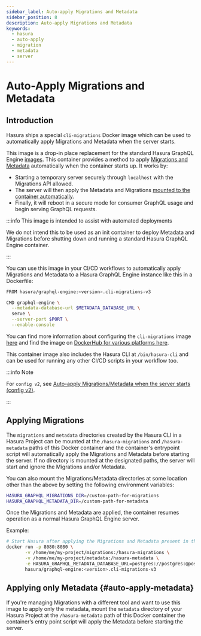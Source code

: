```yaml
---
sidebar_label: Auto-apply Migrations and Metadata
sidebar_position: 8
description: Auto-apply Migrations and Metadata
keywords:
  - hasura
  - auto-apply
  - migration
  - metadata
  - server
---
```


# Auto-Apply Migrations and Metadata

## Introduction

Hasura ships a special `cli-migrations` Docker image which can be used to automatically apply Migrations and Metadata
when the server starts.

This image is a drop-in place replacement for the standard Hasura GraphQL Engine
[images](https://github.com/hasura/graphql-engine/tree/master/install-manifests). This container provides a method to
apply [Migrations and Metadata](/migrations-metadata-seeds/overview.mdx) automatically when the container starts up. It
works by:

- Starting a temporary server securely through `localhost` with the Migrations API allowed.
- The server will then apply the Metadata and Migrations
  [mounted to the container automatically](https://github.com/hasura/graphql-engine/tree/master/packaging/cli-migrations/v3#configuration).
- Finally, it will reboot in a secure mode for consumer GraphQL usage and begin serving GraphQL requests.

:::info This image is intended to assist with automated deployments

We do not intend this to be used as an init container to deploy Metadata and Migrations before shutting down and running
a standard Hasura GraphQL Engine container.

:::

You can use this image in your CI/CD workflows to automatically apply Migrations and Metadata to a Hasura GraphQL Engine
instance like this in a Dockerfile:

```bash
FROM hasura/graphql-engine:<version>.cli-migrations-v3

CMD graphql-engine \
  --metadata-database-url $METADATA_DATABASE_URL \
  serve \
  --server-port $PORT \
  --enable-console
```

You can find more information about configuring the `cli-migrations` image
[here](https://github.com/hasura/graphql-engine/blob/master/packaging/cli-migrations/v3/README.md#metadata-directory-optional)
and find the image on
[DockerHub for various platforms here](https://hub.docker.com/r/hasura/graphql-engine/tags?page=1&name=cli-migrations-v3).

This container image also includes the Hasura CLI at `/bin/hasura-cli` and can be used for running any other CI/CD
scripts in your workflow too.

:::info Note

For `config v2`, see
[Auto-apply Migrations/Metadata when the server starts (config v2)](/migrations-metadata-seeds/legacy-configs/config-v2/advanced/auto-apply-migrations.mdx).

:::

## Applying Migrations

The `migrations` and `metadata` directories created by the Hasura CLI in a Hasura Project can be mounted at the
`/hasura-migrations` and `/hasura-metadata` paths of this Docker container and the container's entrypoint script will
automatically apply the Migrations and Metadata before starting the server. If no directory is mounted at the designated
paths, the server will start and ignore the Migrations and/or Metadata.

You can also mount the Migrations/Metadata directories at some location other than the above by setting the following
environment variables:

```bash
HASURA_GRAPHQL_MIGRATIONS_DIR=/custom-path-for-migrations
HASURA_GRAPHQL_METADATA_DIR=/custom-path-for-metadata
```

Once the Migrations and Metadata are applied, the container resumes operation as a normal Hasura GraphQL Engine server.

Example:

```bash
# Start Hasura after applying the Migrations and Metadata present in the Hasura Project
docker run -p 8080:8080 \
       -v /home/me/my-project/migrations:/hasura-migrations \
       -v /home/me/my-project/metadata:/hasura-metadata \
       -e HASURA_GRAPHQL_METADATA_DATABASE_URL=postgres://postgres:@postgres:5432/postgres \
       hasura/graphql-engine:<version>.cli-migrations-v3
```

## Applying only Metadata {#auto-apply-metadata}

If you're managing Migrations with a different tool and want to use this image to apply only the metadata, mount the
`metadata` directory of your Hasura Project at the `/hasura-metadata` path of this Docker container the container’s
entry point script will apply the Metadata before starting the server.
